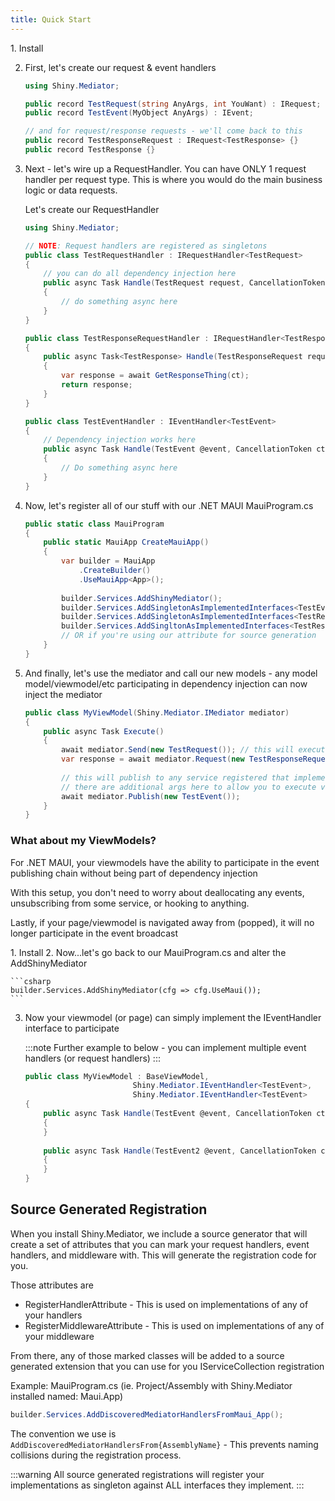```yaml
---
title: Quick Start
---
```


<Steps>
1. Install <NugetBadge name="Shiny.Mediator" label="Shiny.Mediator" />

2. First, let's create our request & event handlers

    ```csharp
    using Shiny.Mediator;

    public record TestRequest(string AnyArgs, int YouWant) : IRequest;
    public record TestEvent(MyObject AnyArgs) : IEvent;

    // and for request/response requests - we'll come back to this
    public record TestResponseRequest : IRequest<TestResponse> {}
    public record TestResponse {}
    ```

3. Next - let's wire up a RequestHandler.  You can have ONLY 1 request handler per request type. This is where you would do the main business logic or data requests.

    Let's create our RequestHandler

    ```csharp
    using Shiny.Mediator;

    // NOTE: Request handlers are registered as singletons
    public class TestRequestHandler : IRequestHandler<TestRequest> 
    {
        // you can do all dependency injection here
        public async Task Handle(TestRequest request, CancellationToken ct) 
        {
            // do something async here
        }
    }

    public class TestResponseRequestHandler : IRequestHandler<TestResponseRequest, TestResponse>
    {
        public async Task<TestResponse> Handle(TestResponseRequest request, CancellationToken ct)
        {
            var response = await GetResponseThing(ct);
            return response;
        }
    }

    public class TestEventHandler : IEventHandler<TestEvent> 
    {
        // Dependency injection works here
        public async Task Handle(TestEvent @event, CancellationToken ct)
        {
            // Do something async here
        }
    }
    ```

4. Now, let's register all of our stuff with our .NET MAUI MauiProgram.cs

    ```csharp
    public static class MauiProgram
    {
        public static MauiApp CreateMauiApp()
        {
            var builder = MauiApp
                .CreateBuilder()
                .UseMauiApp<App>();
            
            builder.Services.AddShinyMediator();
            builder.Services.AddSingletonAsImplementedInterfaces<TestEventHandler>();
            builder.Services.AddSingletonAsImplementedInterfaces<TestRequestHandler>();
            builder.Services.AddSingltonAsImplementedInterfaces<TestResponseRequestHandler>();
            // OR if you're using our attribute for source generation
        }
    }
    ```

6. And finally, let's use the mediator and call our new models - any model model/viewmodel/etc participating in dependency injection can now inject the mediator

    ```csharp
    public class MyViewModel(Shiny.Mediator.IMediator mediator)
    {
        public async Task Execute() 
        {
            await mediator.Send(new TestRequest()); // this will execute TestRequestHandler
            var response = await mediator.Request(new TestResponseRequest()); // this will execute TestResponseRequestHandler and return a value
            
            // this will publish to any service registered that implement IEventHandler<TestEvent>
            // there are additional args here to allow you to execute values in sequentially or wait for all events to complete
            await mediator.Publish(new TestEvent()); 
        }
    }
    ```

</Steps>

### What about my ViewModels?

For .NET MAUI, your viewmodels have the ability to participate in the event publishing chain without being part of dependency injection

With this setup, you don't need to worry about deallocating any events, unsubscribing from some service, or hooking to anything.

Lastly, if your page/viewmodel is navigated away from (popped), it will no longer participate in the event broadcast

<Steps>
1. Install <NugetBadge name="Shiny.Mediator.Maui" label="Shiny.Mediator.Maui" />
2. Now...let's go back to our MauiProgram.cs and alter the AddShinyMediator

    ```csharp
    builder.Services.AddShinyMediator(cfg => cfg.UseMaui());
    ```

3. Now your viewmodel (or page) can simply implement the IEventHandler interface to participate

    :::note
    Further example to below - you can implement multiple event handlers (or request handlers)
    :::

    ```csharp
    public class MyViewModel : BaseViewModel, 
                            Shiny.Mediator.IEventHandler<TestEvent>,
                            Shiny.Mediator.IEventHandler<TestEvent>
    {
        public async Task Handle(TestEvent @event, CancellationToken ct)
        {
        }
        
        public async Task Handle(TestEvent2 @event, CancellationToken ct)
        {
        }
    }
    ```
</Steps>

## Source Generated Registration

When you install Shiny.Mediator, we include a source generator that will create a set of attributes that you can mark
your request handlers, event handlers, and middleware with.  This will generate the registration code for you.

Those attributes are
<ul class="list-disc">
    <li>RegisterHandlerAttribute - This is used on implementations of any of your handlers</li>
    <li>RegisterMiddlewareAttribute - This is used on implementations of any of your middleware</li>
</ul>

From there, any of those marked classes will be added to a source generated extension that you can use for you IServiceCollection
registration

Example: MauiProgram.cs (ie. Project/Assembly with Shiny.Mediator installed named: Maui.App)
```csharp
builder.Services.AddDiscoveredMediatorHandlersFromMaui_App();
```

The convention we use is `AddDiscoveredMediatorHandlersFrom{AssemblyName}` - This prevents naming collisions during the registration process.

:::warning
All source generated registrations will register your implementations as singleton against ALL interfaces they implement.
:::